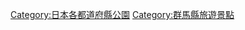 {{Template:Category:都道府縣|公園}}
{{Commonscat|Parks in Gunma prefecture}}
[[Category:日本各都道府縣公園|Category:日本各都道府縣公園]]

[[Category:群馬縣旅遊景點|Category:群馬縣旅遊景點]]